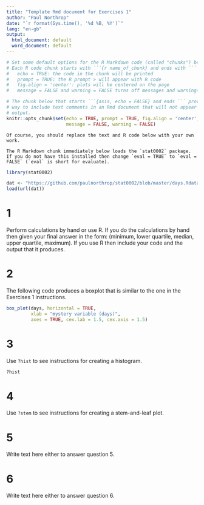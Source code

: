```yaml
---
title: "Template Rmd document for Exercises 1"
author: "Paul Northrop"
date: "`r format(Sys.time(), '%d %B, %Y')`"
lang: "en-gb"
output: 
  html_document: default
  word_document: default
---
```


```r
# Set some default options for the R Markdown code (called "chunks") below
# Each R code chunk starts with ```{r name_of_chunk} and ends with ```
#   echo = TRUE: the code in the chunk will be printed
#   prompt = TRUE: the R prompt > will appear with R code
#   fig.align = 'center': plots will be centered on the page
#   message = FALSE and warning = FALSE turns off messages and warnings

# The chunk below that starts ```{asis, echo = FALSE} and ends ``` provides a
# way to include text comments in an Rmd document that will not appear in the 
# output.
knitr::opts_chunk$set(echo = TRUE, prompt = TRUE, fig.align = 'center',
                      message = FALSE, warning = FALSE)
```

```asis
Of course, you should replace the text and R code below with your own work.

The R Markdown chunk immediately below loads the `stat0002` package. If you do not have this installed then change `eval = TRUE` to `eval = FALSE` (`eval` is short for evaluate).
```

```r
library(stat0002)
```

```r
dat <- "https://github.com/paulnorthrop/stat0002/blob/master/days.Rdata?raw=true"
load(url(dat))
```

# 1 

Perform calculations by hand or use R. If you do the calculations by hand then given your final answer in the form: (minimum, lower quartile, median, upper quartile, maximum). If you use R then include your code and the output that it produces.

# 2

The following code produces a boxplot that is similar to the one in the Exercises 1 instructions.

```r
box_plot(days, horizontal = TRUE, 
         xlab = "mystery variable (days)",
         axes = TRUE, cex.lab = 1.5, cex.axis = 1.5)
```
# 3

Use `?hist` to see instructions for creating a histogram.

```r
?hist
```

# 4

Use `?stem` to see instructions for creating a stem-and-leaf plot.

# 5

Write text here either to answer question 5.

# 6

Write text here either to answer question 6.
